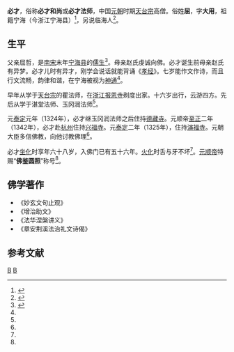{{Orphan|time=2015-12-10T11:00:54+00:00}}

'''必才'''，俗称'''必才和尚'''或'''必才法师'''，中国[[元朝|元朝]]时期[[天台宗|天台宗]]高僧。俗姓'''屈'''，字'''大用'''，祖籍宁海（今浙江宁海县）<ref name="Bicai">{{cite web|url=http://story.zgfj.cn/FDGS/DD/2014-05-13/20369.html|title=肉身化红莲的比才和尚|publisher=中国佛教网|author=凤凰网|date=2014-05-13|deadurl=yes|archiveurl=https://web.archive.org/web/20160304132339/http://story.zgfj.cn/FDGS/DD/2014-05-13/20369.html|archivedate=2016年3月4日|df=}}</ref>，另说临海人<ref>{{cite web |url=http://www.minlun.org.tw/old/398/t398/t398-4-8.htm |title=必才法師 |publisher=法音 |author=呂富枝 |access-date=2015-12-07 |archive-date=2016-03-04 |archive-url=https://web.archive.org/web/20160304135757/http://www.minlun.org.tw/old/398/t398/t398-4-8.htm |dead-url=no }}</ref>。

==生平==

父亲屈哲，是[[南宋|南宋]]末年[[宁海县|宁海县]]的[[儒生|儒生]]<ref name="Life bicai">{{cite web |url=http://www.minghui-school.org/school/article/2009/2/18/76234.html |title=佛家故事：高僧必才 |publisher=明慧学校 |access-date=2015-12-07 |archive-date=2016-03-04 |archive-url=https://web.archive.org/web/20160304102935/http://www.minghui-school.org/school/article/2009/2/18/76234.html |dead-url=no }}</ref>。母亲赵氏虔诚向佛。必才诞生前母亲赵氏有异梦。必才儿时有异才，刚学会说话就能背诵《[[孝经|孝经]]》。七岁能作文作诗，而且行文流畅，韵律和谐，在宁海被视为[[神通|神通]]<ref name="Bicai"/>。

早年从学于[[天台宗|天台宗]]的瞿法师，在[[浙江|浙江]][[报恩寺|报恩寺]]剃度出家。十六岁出行，云游四方。先后从学于湛堂法师、玉冈润法师<ref name="Life bicai"/>。

元[[泰定_(元)|泰定]]元年（1324年），必才继玉冈润法师之后住持[[德藏寺|德藏寺]]。元顺帝[[至正|至正]]二年（1342年），必才赴[[杭州|杭州]]住持[[兴福寺|兴福寺]]。元[[泰定_(元朝)|泰定]]二年（1325年），住持[[演福寺|演福寺]]。元朝大臣多信佛教，向他讨教佛理<ref name="Bicai"/>。

必才[[坐化|坐化]]时享年六十八岁，入佛门已有五十六年。[[火化|火化]]时舌与牙不坏<ref name="Life bicai"/>。[[元顺帝|元顺帝]]特赐“'''佛鉴圆照'''”称号<ref name="Bicai"/>。

==佛学著作==
* 《妙玄文句止观》
* 《增治助文》
* 《法华涅槃讲义》
* 《章安荆溪法治礼文诗偈》

==参考文献==
{{reflist|2}}

[[Category:宁海人|B]]
[[Category:临海人|B]]